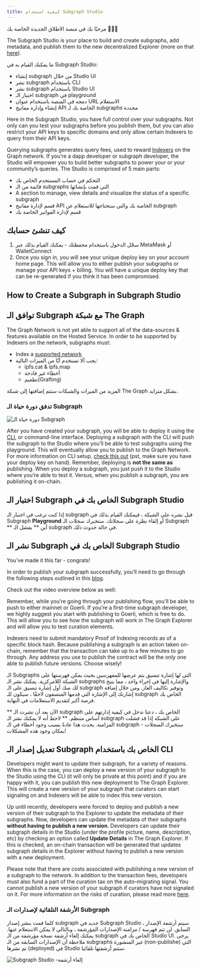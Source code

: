 ```yaml
---
title: كيفية استخدام Subgraph Studio
---
```


مرحبًا بك في منصة الاطلاق الجديدة الخاصة بك 👩🏽‍🚀

The Subgraph Studio is your place to build and create subgraphs, add metadata, and publish them to the new decentralized Explorer (more on that [here](/network/explorer)).

ما يمكنك القيام به في Subgraph Studio:

- إنشاء subgraph من خلال Studio UI
- نشر subgraph باستخدام CLI
- نشر subgraph باستخدام Studio UI
- اختبار الـ subgraph في playground
- دمجه في المنصة باستخدام عنوان URL الاستعلام
- إنشاء وإدارة مفاتيح API الخاصة بك لـ subgraphs محددة

Here in the Subgraph Studio, you have full control over your subgraphs. Not only can you test your subgraphs before you publish them, but you can also restrict your API keys to specific domains and only allow certain Indexers to query from their API keys.

Querying subgraphs generates query fees, used to reward [Indexers](/network/indexing) on the Graph network. If you’re a dapp developer or subgraph developer, the Studio will empower you to build better subgraphs to power your or your community’s queries. The Studio is comprised of 5 main parts:

- التحكم في حساب المستخدم الخاص بك
- قائمة من الـ subgraphs التي قمت بإنشائها
- A section to manage, view details and visualize the status of a specific subgraph
- قسم لإدارة مفاتيح API الخاصة بك والتي ستحتاجها للاستعلام عن subgraph
- قسم لإدارة الفواتير الخاصة بك

## كيف تنشئ حسابك

1. سجّل الدخول باستخدام محفظتك - يمكنك القيام بذلك عبر MetaMask أو WalletConnect
1. Once you sign in, you will see your unique deploy key on your account home page. This will allow you to either publish your subgraphs or manage your API keys + billing. You will have a unique deploy key that can be re-generated if you think it has been compromised.

## How to Create a Subgraph in Subgraph Studio

<VideoEmbed youtube="nGIFuC69bSA" />

## توافق الـ Subgraph مع شبكة The Graph

The Graph Network is not yet able to support all of the data-sources & features available on the Hosted Service. In order to be supported by Indexers on the network, subgraphs must:

- Index a [supported network](/developing/supported-networks)
- يجب ألا تستخدم أيًا من الميزات التالية:
  - ipfs.cat & ipfs.map
  - أخطاء غير فادحة
  - تطعيم(Grafting)

المزيد من الميزات والشبكات ستتم إضافتها إلى شبكة The Graph بشكل متزايد.

### تدفق دورة حياة الـ Subgraph

![دورة حياة الـ Subgraph](/img/subgraph-lifecycle.png)

After you have created your subgraph, you will be able to deploy it using the [CLI](https://github.com/graphprotocol/graph-cli), or command-line interface. Deploying a subgraph with the CLI will push the subgraph to the Studio where you’ll be able to test subgraphs using the playground. This will eventually allow you to publish to the Graph Network. For more information on CLI setup, [check this out](/developing/defining-a-subgraph#install-the-graph-cli) (pst, make sure you have your deploy key on hand). Remember, deploying is **not the same as** publishing. When you deploy a subgraph, you just push it to the Studio where you’re able to test it. Versus, when you publish a subgraph, you are publishing it on-chain.

## اختبار الـ Subgraph الخاص بك في Subgraph Studio

إذا كنت ترغب في اختبار الـ subgraph قبل نشره على الشبكة ، فيمكنك القيام بذلك في Subgraph **Playground** أو إلقاء نظرة على سجلاتك. ستخبرك سجلات الـ Subgraph ** أين ** يفشل الـ subgraph في حالة حدوث ذلك.

## نشر الـ Subgraph الخاص بك في Subgraph Studio

You’ve made it this far - congrats!

In order to publish your subgraph successfully, you’ll need to go through the following steps outlined in this [blog](https://thegraph.com/blog/building-with-subgraph-studio).

Check out the video overview below as well:

<VideoEmbed youtube="satdwdbvzAQ" />

Remember, while you’re going through your publishing flow, you’ll be able to push to either mainnet or Goerli. If you’re a first-time subgraph developer, we highly suggest you start with publishing to Goerli, which is free to do. This will allow you to see how the subgraph will work in The Graph Explorer and will allow you to test curation elements.

Indexers need to submit mandatory Proof of Indexing records as of a specific block hash. Because publishing a subgraph is an action taken on-chain, remember that the transaction can take up to a few minutes to go through. Any address you use to publish the contract will be the only one able to publish future versions. Choose wisely!

الـ Subgraphs التي لها إشارة تنسيق يتم عرضها للمفهرسين بحيث يمكن فهرستها على الشبكة اللامركزية. يمكنك نشر الـ subgraphs والإشارة إليها في إجراء واحد ، مما يتيح لك صك أول إشارة تنسيق على الـ subgraph وتوفير تكاليف الغاز. ومن خلال إضافة إشارتك إلى الإشارة التي قدمها المنسقون لاحقًا ، سيكون للـ subgraph الخاص بك فرصة أكبر لتقديم الاستعلامات في النهاية.

** الآن بعد أن نشرت الـ subgraph الخاص بك ، دعنا ندخل في كيفية إدارتهم على أساس منتظم. ** لاحظ أنه لا يمكنك نشر الـ subgraph على الشبكة إذا قد فشلت المزامنة. يحدث هذا عادةً بسبب وجود أخطاء في الـ subgraph - ستخبرك السجلات بمكان وجود هذه المشكلات!

## تعديل إصدار الـ Subgraph الخاص بك باستخدام CLI

Developers might want to update their subgraph, for a variety of reasons. When this is the case, you can deploy a new version of your subgraph to the Studio using the CLI (it will only be private at this point) and if you are happy with it, you can publish this new deployment to The Graph Explorer. This will create a new version of your subgraph that curators can start signaling on and Indexers will be able to index this new version.

Up until recently, developers were forced to deploy and publish a new version of their subgraph to the Explorer to update the metadata of their subgraphs. Now, developers can update the metadata of their subgraphs **without having to publish a new version**. Developers can update their subgraph details in the Studio (under the profile picture, name, description, etc) by checking an option called **Update Details** in The Graph Explorer. If this is checked, an on-chain transaction will be generated that updates subgraph details in the Explorer without having to publish a new version with a new deployment.

Please note that there are costs associated with publishing a new version of a subgraph to the network. In addition to the transaction fees, developers must also fund a part of the curation tax on the auto-migrating signal. You cannot publish a new version of your subgraph if curators have not signaled on it. For more information on the risks of curation, please read more [here](/network/curating).

### الأرشفة التلقائية لإصدارات الـ Subgraph

كلما قمت بنشر إصدار subgraph جديد في Subgraph Studio ، سيتم أرشفة الإصدار السابق. لن تتم فهرسة / مزامنة الإصدارات المؤرشفة ، وبالتالي لا يمكن الاستعلام عنها. يمكنك إلغاء أرشفة نسخة مؤرشفة من الـ subgraph الخاص بك في Studio UI. يرجى ملاحظة أن الإصدارات السابقة من الـ subgraphs غير المنشورة (non-publishe) التي تم نشرها (deployed) في Studio ستتم أرشفتها تلقائيا.

![Subgraph Studio -إلغاء أرشفة](/img/Unarchive.png)
